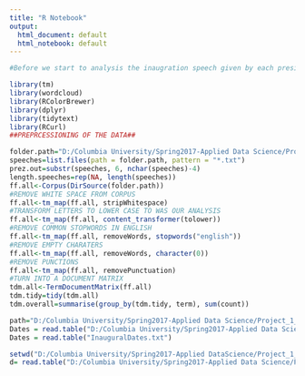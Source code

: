 ```yaml
---
title: "R Notebook"
output:
  html_document: default
  html_notebook: default
---
```

```r
#Before we start to analysis the inaugration speech given by each president, we have to read in and preprecess our data to ease our analysis that will be carried out later.
```

```r
library(tm)
library(wordcloud)
library(RColorBrewer)
library(dplyr)
library(tidytext)
library(RCurl)
##PREPRCESSIONING OF THE DATA##

folder.path="D:/Columbia University/Spring2017-Applied Data Science/Project_1_Bz2290/Spr2017-Proj1-bz2290/data/InauguralSpeeches"
speeches=list.files(path = folder.path, pattern = "*.txt")
prez.out=substr(speeches, 6, nchar(speeches)-4)
length.speeches=rep(NA, length(speeches))
ff.all<-Corpus(DirSource(folder.path))
#REMOVE WHITE SPACE FROM CORPUS
ff.all<-tm_map(ff.all, stripWhitespace)
#TRANSFORM LETTERS TO LOWER CASE TO WAS OUR ANALYSIS
ff.all<-tm_map(ff.all, content_transformer(tolower))
#REMOVE COMMON STOPWORDS IN ENGLISH
ff.all<-tm_map(ff.all, removeWords, stopwords("english"))
#REMOVE EMPTY CHARATERS
ff.all<-tm_map(ff.all, removeWords, character(0))
#REMOVE PUNCTIONS
ff.all<-tm_map(ff.all, removePunctuation)
#TURN INTO A DOCUMENT MATRIX
tdm.all<-TermDocumentMatrix(ff.all)
tdm.tidy=tidy(tdm.all)
tdm.overall=summarise(group_by(tdm.tidy, term), sum(count))
```

```r
path="D:/Columbia University/Spring2017-Applied Data Science/Project_1_Bz2290/Spr2017-Proj1-bz2290/data/InauguralDates.txt"
Dates = read.table("D:/Columbia University/Spring2017-Applied Data Science/Project_1_Bz2290/Spr2017-Proj1-bz2290/data/InauguralDates.txt/")
Dates = read.table("InauguralDates.txt")

setwd("D:/Columbia University/Spring2017-Applied DataScience/Project_1_Bz2290/Spr2017-Proj1-bz2290/data")
d= read.table("D:/Columbia University/Spring2017-Applied Data Science/Project_1_Bz2290/Spr2017-Proj1-bz2290/data/InauguralDates.txt")
```

